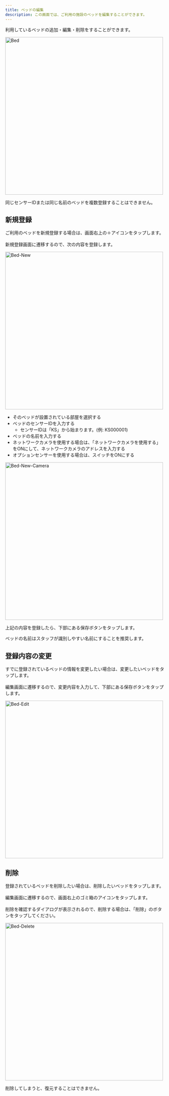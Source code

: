 ```yaml
---
title: ベッドの編集
description: この画面では、ご利用の施設のベッドを編集することができます。
---
```


利用しているベッドの追加・編集・削除をすることができます。

<Image zoom src="/assets/setting/bed/bed.png" alt="Bed" height="500" />

<Warning>同じセンサーIDまたは同じ名前のベッドを複数登録することはできません。</Warning>

## 新規登録

ご利用のベッドを新規登録する場合は、画面右上の＋アイコンをタップします。<br></br>
新規登録画面に遷移するので、次の内容を登録します。

<Image zoom src="/assets/setting/bed/bed-new.png" alt="Bed-New" height="500" />

- そのベッドが設置されている部屋を選択する
- ベッドのセンサーIDを入力する
    - センサーIDは「KS」から始まります。(例: KS000001)
- ベッドの名前を入力する
- ネットワークカメラを使用する場合は、「ネットワークカメラを使用する」をONにして、ネットワークカメラのアドレスを入力する
- オプションセンサーを使用する場合は、スイッチをONにする

<Image zoom src="/assets/setting/bed/bed-new-camera.png" alt="Bed-New-Camera" height="500" />

上記の内容を登録したら、下部にある保存ボタンをタップします。

<Info>ベッドの名前はスタッフが識別しやすい名前にすることを推奨します。</Info>

## 登録内容の変更

すでに登録されているベッドの情報を変更したい場合は、変更したいベッドをタップします。<br></br>
編集画面に遷移するので、変更内容を入力して、下部にある保存ボタンをタップします。

<Image zoom src="/assets/setting/bed/bed-edit.png" alt="Bed-Edit" height="500" />

## 削除

登録されているベッドを削除したい場合は、削除したいベッドをタップします。<br></br>
編集画面に遷移するので、画面右上のゴミ箱のアイコンをタップします。<br></br>
削除を確認するダイアログが表示されるので、削除する場合は、「削除」のボタンをタップしてください。

<Image zoom src="/assets/setting/bed/bed-delete.png" alt="Bed-Delete" height="500" />

<Error>削除してしまうと、復元することはできません。</Error>

